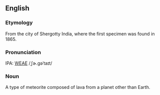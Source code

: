 ==English==

===Etymology===
From the city of Shergotty India, where the first specimen was found in 1865.

===Pronunciation===
IPA: [[WEAE]] /ˌʃɚ.gəˈtaɪt/

===Noun===
A type of meteorite composed of lava from a planet other than Earth.